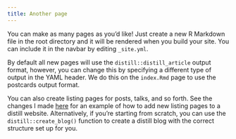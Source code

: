 ```yaml
---
title: Another page
---
```


You can make as many pages as you'd like! Just create a new R Markdown file in the root directory and it will be rendered when you build your site. You can include it in the navbar by editing `_site.yml`.

By default all new pages will use the `distill::distill_article` output format, however, you can change this by specifying a different type of output in the YAML header. We do this on the `index.Rmd` page to use the postcards output format.

You can also create listing pages for posts, talks, and so forth. See the changes I made [here](https://github.com/mccarthy-m-g/osssg-website-workshop/pull/2/commits/f8d33a9d2f0fedbef5a9e340347b78d32bd2eb17) for an example of how to add new listing pages to a distill website. Alternatively, if you're starting from scratch, you can use the `distill::create_blog()` function to create a distill blog with the correct structure set up for you.
